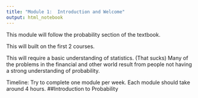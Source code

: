 ```yaml
---
title: "Module 1:  Introduction and Welcome"
output: html_notebook
---
```

This module will follow the probability section of the textbook. 

This will built on the first 2 courses. 

This will require a basic understanding of statistics. (That sucks)
Many of the problems in the financial and other world result from people not having a strong understanding of probability.  

Timeline:  Try to complete one module per week.  Each module should take around 4 hours. 
##Introduction to Probability
